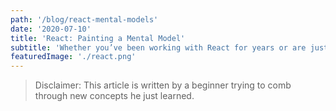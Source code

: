 ```yaml
---
path: '/blog/react-mental-models'
date: '2020-07-10'
title: 'React: Painting a Mental Model'
subtitle: 'Whether you’ve been working with React for years or are just starting, having a useful mental model is, in my opinion, the fastest way to feel confident working with it.'
featuredImage: './react.png'
---
```

> Disclaimer: This article is written by a beginner trying to comb through new concepts he just learned.

